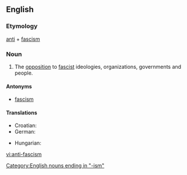 {{wikipedia}}
==English==

===Etymology===
[[anti]] + [[fascism]]

===Noun===
{{infl|en|noun}}

# The [[opposition]] to [[fascist]] ideologies, organizations, governments and people.

====Antonyms====
* [[fascism]]

====Translations====
{{trans-top|the opposition to fascist ideologies}}
* Croatian: {{t-|hr|antifašizam|m}}
* German: {{t-|de|Antifaschismus|m}}
{{trans-mid}}
* Hungarian: {{t-|hu|antifasizmus}}
{{trans-bottom}}

[[Category:English nouns ending in "-ism"]]

[[vi:anti-fascism]]